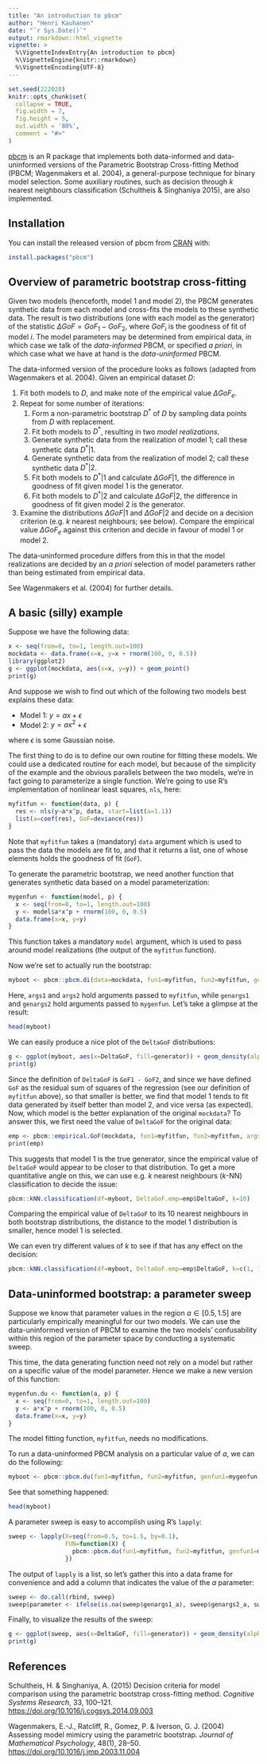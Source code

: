 ```yaml
---
title: "An introduction to pbcm"
author: "Henri Kauhanen"
date: "`r Sys.Date()`"
output: rmarkdown::html_vignette
vignette: >
  %\VignetteIndexEntry{An introduction to pbcm}
  %\VignetteEngine{knitr::rmarkdown}
  %\VignetteEncoding{UTF-8}
---
```


```r
set.seed(222020)
knitr::opts_chunk$set(
  collapse = TRUE,
  fig.width = 7,
  fig.height = 5,
  out.width = '80%',
  comment = "#>"
)
```

[pbcm](https://github.com/hkauhanen/pbcm) is an R package that implements both data-informed and data-uninformed versions of the Parametric Bootstrap Cross-fitting Method (PBCM; Wagenmakers et al. 2004), a general-purpose technique for binary model selection. Some auxiliary routines, such as decision through *k* nearest neighbours classification (Schultheis & Singhaniya 2015), are also implemented.

## Installation

You can install the released version of pbcm from [CRAN](https://CRAN.R-project.org) with:

``` r
install.packages("pbcm")
```

## Overview of parametric bootstrap cross-fitting

Given two models (henceforth, model 1 and model 2), the PBCM generates synthetic data from each model and cross-fits the models to these synthetic data. The result is two distributions (one with each model as the generator) of the statistic $\Delta GoF = GoF_1 - GoF_2$, where $GoF_i$ is the goodness of fit of model $i$. The model parameters may be determined from empirical data, in which case we talk of the *data-informed* PBCM, or specified *a priori*, in which case what we have at hand is the *data-uninformed* PBCM.

The data-informed version of the procedure looks as follows (adapted from Wagenmakers et al. 2004). Given an empirical dataset $D$:

1. Fit both models to $D$, and make note of the empirical value $\Delta GoF_e$.
1. Repeat for some number of iterations:
    1. Form a non-parametric bootstrap $D^*$ of $D$ by sampling data points from $D$ with replacement.
    1. Fit both models to $D^*$, resulting in two *model realizations*.
    1. Generate synthetic data from the realization of model 1; call these synthetic data $D^*|1$.
    1. Generate synthetic data from the realization of model 2; call these synthetic data $D^*|2$.
    1. Fit both models to $D^*|1$ and calculate $\Delta GoF | 1$, the difference in goodness of fit given model 1 is the generator.
    1. Fit both models to $D^*|2$ and calculate $\Delta GoF | 2$, the difference in goodness of fit given model 2 is the generator.
1. Examine the distributions $\Delta GoF | 1$ and $\Delta GoF | 2$ and decide on a decision criterion (e.g. $k$ nearest neighbours; see below). Compare the empirical value $\Delta GoF_e$ against this criterion and decide in favour of model 1 or model 2.

The data-uninformed procedure differs from this in that the model realizations are decided by an *a priori* selection of model parameters rather than being estimated from empirical data.

See Wagenmakers et al. (2004) for further details.


## A basic (silly) example

Suppose we have the following data:

```r
x <- seq(from=0, to=1, length.out=100)
mockdata <- data.frame(x=x, y=x + rnorm(100, 0, 0.5))
library(ggplot2)
g <- ggplot(mockdata, aes(x=x, y=y)) + geom_point()
print(g)
```

And suppose we wish to find out which of the following two models best explains these data:

* Model 1: $y = ax + \epsilon$
* Model 2: $y = ax^2 + \epsilon$

where $\epsilon$ is some Gaussian noise.

The first thing to do is to define our own routine for fitting these models. We could use a dedicated routine for each model, but because of the simplicity of the example and the obvious parallels between the two models, we're in fact going to parameterize a single function. We're going to use R's implementation of nonlinear least squares, `nls`, here:

```r
myfitfun <- function(data, p) {
  res <- nls(y~a*x^p, data, start=list(a=1.1))
  list(a=coef(res), GoF=deviance(res))
}
```

Note that `myfitfun` takes a (mandatory) `data` argument which is used to pass the data the models are fit to, and that it returns a list, one of whose elements holds the goodness of fit (`GoF`).

To generate the parametric bootstrap, we need another function that generates synthetic data based on a model parameterization:

```r
mygenfun <- function(model, p) {
  x <- seq(from=0, to=1, length.out=100)
  y <- model$a*x^p + rnorm(100, 0, 0.5)
  data.frame(x=x, y=y)
}
```

This function takes a mandatory `model` argument, which is used to pass around model realizations (the output of the `myfitfun` function).

Now we're set to actually run the bootstrap:

```r
myboot <- pbcm::pbcm.di(data=mockdata, fun1=myfitfun, fun2=myfitfun, genfun1=mygenfun, genfun2=mygenfun, reps=100, args1=list(p=1), args2=list(p=2), genargs1=list(p=1), genargs2=list(p=2), print_genargs=FALSE)
```

Here, `args1` and `args2` hold arguments passed to `myfitfun`, while `genargs1` and `genargs2` hold arguments passed to `mygenfun`. Let's take a glimpse at the result:

```r
head(myboot)
```

We can easily produce a nice plot of the `DeltaGoF` distributions:

```r
g <- ggplot(myboot, aes(x=DeltaGoF, fill=generator)) + geom_density(alpha=0.5)
print(g)
```

Since the definition of `DeltaGoF` is `GoF1 - GoF2`, and since we have defined `GoF` as the residual sum of squares of the regression (see our definition of `myfitfun` above), so that smaller is better, we find that model 1 tends to fit data generated by itself better than model 2, and vice versa (as expected). Now, which model is the better explanation of the original `mockdata`? To answer this, we first need the value of `DeltaGoF` for the original data:

```r
emp <- pbcm::empirical.GoF(mockdata, fun1=myfitfun, fun2=myfitfun, args1=list(p=1), args2=list(p=2))
print(emp)
```

This suggests that model 1 is the true generator, since the empirical value of `DeltaGoF` would appear to be closer to that distribution. To get a more quantitative angle on this, we can use e.g. *k* nearest neighbours (*k*-NN) classification to decide the issue:

```r
pbcm::kNN.classification(df=myboot, DeltaGoF.emp=emp$DeltaGoF, k=10)
```

Comparing the empirical value of `DeltaGoF` to its 10 nearest neighbours in both bootstrap distributions, the distance to the model 1 distribution is smaller, hence model 1 is selected.

We can even try different values of *k* to see if that has any effect on the decision:

```r
pbcm::kNN.classification(df=myboot, DeltaGoF.emp=emp$DeltaGoF, k=c(1, 10, 50, 100))
```


## Data-uninformed bootstrap: a parameter sweep

Suppose we know that parameter values in the region $a \in [0.5, 1.5]$ are particularly empirically meaningful for our two models. We can use the data-uninformed version of PBCM to examine the two models' confusability within this region of the parameter space by conducting a systematic sweep.

This time, the data generating function need not rely on a model but rather on a specific value of the model parameter. Hence we make a new version of this function:

```r
mygenfun.du <- function(a, p) {
  x <- seq(from=0, to=1, length.out=100)
  y <- a*x^p + rnorm(100, 0, 0.5)
  data.frame(x=x, y=y)
}
```

The model fitting function, `myfitfun`, needs no modifications.

To run a data-uninformed PBCM analysis on a particular value of $a$, we can do the following:

```r
myboot <- pbcm::pbcm.du(fun1=myfitfun, fun2=myfitfun, genfun1=mygenfun.du, genfun2=mygenfun.du, reps=100, args1=list(p=1), args2=list(p=2), genargs1=list(a=1.0, p=1), genargs2=list(a=1.0, p=2))
```

See that something happened:

```r
head(myboot)
```

A parameter sweep is easy to accomplish using R's `lapply`:

```r
sweep <- lapply(X=seq(from=0.5, to=1.5, by=0.1),
                FUN=function(X) {
                  pbcm::pbcm.du(fun1=myfitfun, fun2=myfitfun, genfun1=mygenfun.du, genfun2=mygenfun.du, reps=100, args1=list(p=1), args2=list(p=2), genargs1=list(a=X, p=1), genargs2=list(a=X, p=2))
                })
```

The output of `lapply` is a list, so let's gather this into a data frame for convenience and add a column that indicates the value of the $a$ parameter:

```r
sweep <- do.call(rbind, sweep)
sweep$parameter <- ifelse(is.na(sweep$genargs1_a), sweep$genargs2_a, sweep$genargs1_a)
```

Finally, to visualize the results of the sweep:
```r
g <- ggplot(sweep, aes(x=DeltaGoF, fill=generator)) + geom_density(alpha=0.5) + facet_wrap(.~parameter)
print(g)
```


## References

Schultheis, H. & Singhaniya, A. (2015) Decision criteria for model comparison using the parametric bootstrap cross-fitting method. *Cognitive Systems Research*, 33, 100–121. <https://doi.org/10.1016/j.cogsys.2014.09.003>

Wagenmakers, E.-J., Ratcliff, R., Gomez, P. & Iverson, G. J. (2004) Assessing model mimicry using the parametric bootstrap. *Journal of Mathematical Psychology*, 48(1), 28–50. <https://doi.org/10.1016/j.jmp.2003.11.004>
